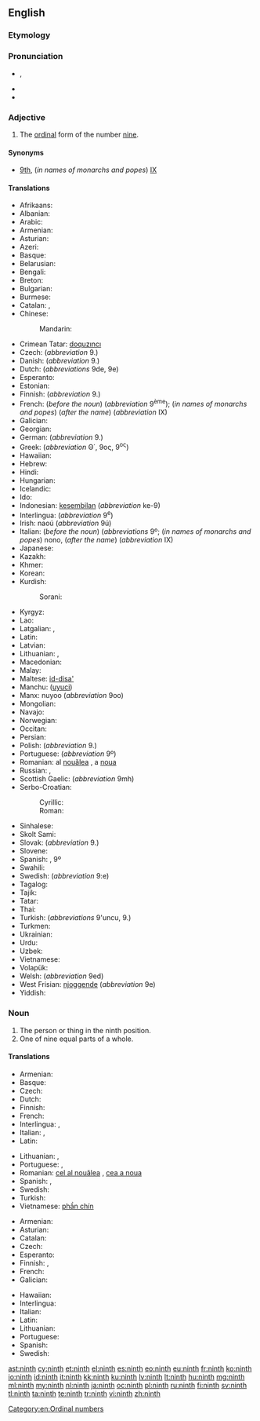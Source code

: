 ==English==
{{wikipedia}}
{{ordinalbox|en|8th|9th|10th|eighth|tenth|card=nine}}

===Etymology===
{{suffix|nine|th}}

===Pronunciation===
* {{a|UK|US}} {{IPA|/naɪnθ/}}, {{X-SAMPA|/naInT/}}
* {{audio|en-us-ninth.ogg|Audio (US)}}
* {{rhymes|aɪnθ}}

===Adjective===
{{en-adj|-}}

# The [[ordinal]] form of the number [[nine]].

====Synonyms====
* [[9th]], (''in names of monarchs and popes'') [[IX]]

====Translations====
{{trans-top|ordinal form of nine}}
* Afrikaans: {{t-|af|negende}}
* Albanian: {{t-|sq|nëntë}}
* Arabic: {{t-|ar|تاسع|m|tr=tāsiʿ|sc=Arab}}
* Armenian: {{t-|hy|իններորդ|tr=innerord}}
* Asturian: {{t+|ast|novenu}}
* Azeri: {{t-|az|doqquzuncu}}
* Basque: {{t+|eu|bederatzigarren}}
* Belarusian: {{t-|be|дзявяты|m|tr=dzjavjáty|sc=Cyrl}}
* Bengali: {{t-|bn|নবম|tr=nôbôm}}
* Breton: {{t-|br|navvet}}
* Bulgarian: {{t-|bg|девети|m|tr=devéti|sc=Cyrl}}
* Burmese: {{t+|my|နဝမ|tr=na̱wa̱ma.|sc=Mymr}}
* Catalan: {{t-|ca|novè}}, {{t-|ca|9è}}
* Chinese:
*: Mandarin: {{t|cmn|第九|tr=dìjiǔ|sc=Hani}}
* Crimean Tatar: [[doquzıncı]]
* Czech: {{t+|cs|devátý}} (''abbreviation'' 9.)
* Danish: {{t-|da|niende}} (''abbreviation'' 9.)
* Dutch: {{t+|nl|negende}} (''abbreviations'' 9de, 9e)
* Esperanto: {{t+|eo|naŭa}}
* Estonian: {{t-|et|üheksas}}
* Finnish: {{t+|fi|yhdeksäs}} (''abbreviation'' 9.)
* French: {{t+|fr|neuvième}} (''before the noun'') (''abbreviation'' 9<sup>ème</sup>); (''in names of monarchs and popes'') {{t+|fr|neuf}} (''after the name'') (''abbreviation'' IX)
* Galician: {{t+|gl|noveno|m}}
* Georgian: {{t-|ka|მეცხრე|tr=mec'xre|sc=Geor}}
* German: {{t+|de|neunte}} (''abbreviation'' 9.)
* Greek: {{t+|el|ένατος|tr=énatos}} (''abbreviation'' Θ΄, 9ος, 9<sup>ος</sup>)
* Hawaiian: {{tø|haw|iwa}}
* Hebrew: {{t-|he|תשיעי|tr=tshi'i|sc=Hebr}}
* Hindi: {{t-|hi|नवां|tr=navā̃|sc=Deva}}
* Hungarian: {{t+|hu|kilencedik}}
* Icelandic: {{t-|is|níggjundi}}
* Ido: {{t+|io|nonesma}}
* Indonesian: [[kesembilan]] (''abbreviation'' ke-9)
* Interlingua: {{t-|ia|none}} (''abbreviation'' 9<sup>e</sup>)
* Irish: naoú (''abbreviation'' 9ú)
* Italian: {{t+|it|nono}} (''before the noun'') (''abbreviations'' 9º; (''in names of monarchs and popes'') nono, (''after the name'') (''abbreviation'' IX)
* Japanese: {{t-|ja|九番目|tr=きゅうばんめ, kyūban-me|sc=Jpan}}
* Kazakh: {{t|kk|тоғызыншы|tr=toğızınşı|sc=Cyrl}}
* Khmer: {{t-|km|ទីប្រាំបួន|tr=tii pram buən|sc=Khmr}}
* Korean: {{t+|ko|아홉째|tr=ahopjjae|sc=Hang}}
* Kurdish:
*: Sorani: {{t-|ku|نۆیه‌م}}
{{trans-mid}}
* Kyrgyz: {{t-|ky|тогузунчу|tr=toğuzunçu|sc=Cyrl}}
* Lao: {{t-|lo|ທີ່ເກົ້າ|tr=tʰī̀ káw|sc=Laoo}}
* Latgalian: {{tø|ltg|deveits|m}}, {{tø|ltg|deveita|f}}
* Latin: {{t+|la|nonus}}
* Latvian: {{t+|lv|devītais}}
* Lithuanian: {{t+|lt|devintas|m}}, {{t-|lt|devinta|f}}
* Macedonian: {{t-|mk|деветти|m|tr=devetti|sc=Cyrl}}
* Malay: {{t+|ms|kesembilan}}
* Maltese: [[id-disa']]
* Manchu: ([[uyuci]])
* Manx: nuyoo (''abbreviation'' 9oo)
* Mongolian: {{t-|mn|есдүгээр|tr=jesdügeer|sc=Cyrl}}
* Navajo: {{tø|nv|náhástʼéí góneʼ}}
* Norwegian: {{t-|no|nionde}}
* Occitan: {{t+|oc|noven}}
* Persian: {{t+|fa|نهم|tr=nohom|sc=fa-Arab}}
* Polish: {{t+|pl|dziewiąty|m}} (''abbreviation'' 9.) <!-- [[dziewiąta]] {{f}}, [[dziewiąte]] {{n}} -->
* Portuguese: {{t+|pt|nono}} (''abbreviation'' 9º)
* Romanian: al [[nouălea]] {{m}}, a [[noua]] {{f}}
* Russian: {{t+|ru|девятый|m|tr=devjátyj|sc=Cyrl}}, {{qualifier|abbreviation}} {{t-|ru|9-ый|sc=Cyrl}}
* Scottish Gaelic: {{t-|gd|naoidheamh}} (''abbreviation'' 9mh)
* Serbo-Croatian:
*: Cyrillic: {{t-|sh|девети|m}}
*: Roman: {{t-|sh|deveti|m}}
* Sinhalese: {{t-|si|නවවැනි|tr=navavæni|sc=Sinh}}
* Skolt Sami: {{tø|sms|ååucad}}
* Slovak: {{t-|sk|deviaty}} (''abbreviation'' 9.)
* Slovene: {{t+|sl|deveti|m}}
* Spanish: {{t+|es|noveno}}, {{qualifier|abbreviation}} 9º
* Swahili: {{t-|sw|ya tisa}}
* Swedish: {{t+|sv|nionde}} (''abbreviation'' 9:e)
* Tagalog: {{t-|tl|ikasiyam}}
* Tajik: {{t-|tg|нуҳум|tr=nuhum|sc=Cyrl}}
* Tatar: {{t-|tt|тугызынчы|tr=tuğızınçı|sc=Cyrl}}
* Thai: {{t-|th|ที่เก้า|tr=têe gâo|sc=Thai}}
* Turkish: {{t+|tr|dokuzuncu}} (''abbreviations'' 9'uncu, 9.)
* Turkmen: {{t-|tk|dokuzynjy}}
* Ukrainian: {{t-|uk|дев'ятій|m|tr=dev’játyj|sc=Cyrl}}
* Urdu: {{t-|ur|نواں|tr=navā̃|sc=ur-Arab}}
* Uzbek: {{t-|uz|toʻqqizinchi}}
* Vietnamese: {{t-|vi|thứ chín}}
* Volapük: {{t+|vo|zülid}}
* Welsh: {{t+|cy|nawfed}} (''abbreviation'' 9ed)
* West Frisian: [[njoggende]] (''abbreviation'' 9e)
* Yiddish: {{t-|yi|נײַנט|tr=naynt|sc=Hebr}}
{{trans-bottom}}

===Noun===
{{en-noun}}

# The person or thing in the ninth position.
# One of nine equal parts of a whole.

====Translations====
{{trans-top|something in the ninth position}}
* Armenian: {{t-|hy|իններորդ|tr=innerord}}
* Basque: {{t+|eu|bederatzigarren}}
* Czech: {{t+|cs|devátý|m}}
* Dutch: {{t|nl|negende}}
* Finnish: {{t+|fi|yhdeksäs}}
* French: {{t+|fr|neuvième|m|f}}
* Interlingua: {{t-|ia|nono|m}}, {{t-|ia|nona|f}}
* Italian: {{t+|it|nono|m}}, {{t+|it|nona|f}}
* Latin: {{t+|la|nonus}}
{{trans-mid}}
* Lithuanian: {{t+|lt|devintas|m}}, {{t-|lt|devinta|f}}
* Portuguese: {{t+|pt|nono|m}}, {{t+|pt|nona|f}}
* Romanian: [[cel al nouălea]] {{m}}, [[cea a noua]] {{f}}
* Spanish: {{t+|es|noveno|m}}, {{t+|es|novena|f}}
* Swedish: {{t+|sv|nia|c}}
* Turkish: {{t+|tr|dokuzuncu}}
* Vietnamese: [[phần chín]]
{{trans-bottom}}

{{trans-top|one of nine equal parts of a whole}}
* Armenian: {{t-|hy|իններորդ|tr=innerord}}
* Asturian: {{t+|ast|novenu|m}}
* Catalan: {{t-|ca|novè|m}}
* Czech: {{t+|cs|devítina|f}}
* Esperanto: {{t-|eo|naŭono}}
* Finnish: {{t-|fi|yhdeksäsosa}}, {{t-|fi|yhdeksännes}}
* French: {{t+|fr|neuvième|m}}
* Galician: {{t+|gl|noveno|m}}
{{trans-mid}}
* Hawaiian: {{tø|haw|hapaiwa}}
* Interlingua: {{t-|ia|nono|m}}
* Italian: {{t+|it|nono|m}}
* Latin: {{t-|la|nonum|n}}
* Lithuanian: {{t-|lt|devintadalis|m}}
* Portuguese: {{t+|pt|nono|m}}
* Spanish: {{t+|es|noveno}}
* Swedish: {{t+|sv|niondel|c}}
{{trans-bottom}}

[[Category:en:Ordinal numbers]]

[[ast:ninth]]
[[cy:ninth]]
[[et:ninth]]
[[el:ninth]]
[[es:ninth]]
[[eo:ninth]]
[[eu:ninth]]
[[fr:ninth]]
[[ko:ninth]]
[[io:ninth]]
[[id:ninth]]
[[it:ninth]]
[[kk:ninth]]
[[ku:ninth]]
[[lv:ninth]]
[[lt:ninth]]
[[hu:ninth]]
[[mg:ninth]]
[[ml:ninth]]
[[my:ninth]]
[[nl:ninth]]
[[ja:ninth]]
[[oc:ninth]]
[[pl:ninth]]
[[ru:ninth]]
[[fi:ninth]]
[[sv:ninth]]
[[tl:ninth]]
[[ta:ninth]]
[[te:ninth]]
[[tr:ninth]]
[[vi:ninth]]
[[zh:ninth]]